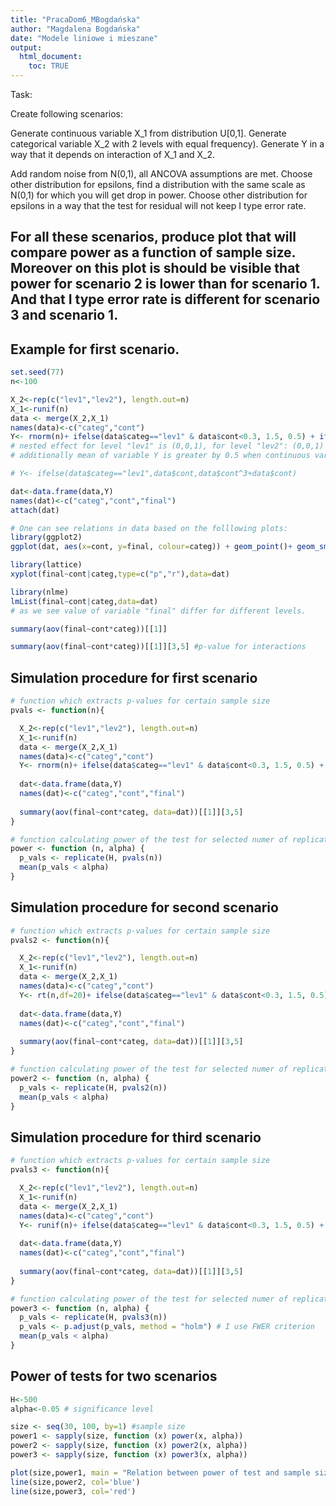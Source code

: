 ```yaml
---
title: "PracaDom6_MBogdańska"
author: "Magdalena Bogdańska"
date: "Modele liniowe i mieszane"
output: 
  html_document:
    toc: TRUE
---
```

Task:

Create following scenarios:

Generate continuous variable X_1 from distribution U[0,1]. Generate categorical variable X_2 with 2 levels with equal frequency). Generate Y in a way that it depends on interaction of X_1 and X_2.

Add random noise from N(0,1), all ANCOVA assumptions are met.
Choose other distribution for epsilons, find a distribution with the same scale as N(0,1) for which you will get drop in power.
Choose other distribution for epsilons in a way that the test for residual will not keep I type error rate.

For all these scenarios, produce plot that will compare power as a function of sample size. Moreover on this plot is should be visible that power for scenario 2 is lower than for scenario 1. And that I type error rate is different for scenario 3 and scenario 1.
-------------------------------------------------------------------------------------------
## Example for first scenario.
```r
set.seed(77)
n<-100

X_2<-rep(c("lev1","lev2"), length.out=n)
X_1<-runif(n)
data <- merge(X_2,X_1)
names(data)<-c("categ","cont")
Y<- rnorm(n)+ ifelse(data$categ=="lev1" & data$cont<0.3, 1.5, 0.5) + ifelse(data$categ=="lev2"& data$cont>0.5,1,0) 
# nested effect for level "lev1" is (0,0,1), for level "lev2": (0,0,1)
# additionally mean of variable Y is greater by 0.5 when continuous variable "contin" is lower than 0.3

# Y<- ifelse(data$categ=="lev1",data$cont,data$cont^3+data$cont)

dat<-data.frame(data,Y)
names(dat)<-c("categ","cont","final")   
attach(dat)

# One can see relations in data based on the folllowing plots:
library(ggplot2)
ggplot(dat, aes(x=cont, y=final, colour=categ)) + geom_point()+ geom_smooth(method="lm", formula=y~x, se=FALSE)

library(lattice)
xyplot(final~cont|categ,type=c("p","r"),data=dat)

library(nlme)
lmList(final~cont|categ,data=dat)
# as we see value of variable "final" differ for different levels.

summary(aov(final~cont*categ))[[1]]

summary(aov(final~cont*categ))[[1]][3,5] #p-value for interactions
```
## Simulation procedure for first scenario
```r
# function which extracts p-values for certain sample size
pvals <- function(n){

  X_2<-rep(c("lev1","lev2"), length.out=n)
  X_1<-runif(n)
  data <- merge(X_2,X_1)
  names(data)<-c("categ","cont")
  Y<- rnorm(n)+ ifelse(data$categ=="lev1" & data$cont<0.3, 1.5, 0.5) + ifelse(data$categ=="lev2"& data$cont>0.5,1,0) 
  
  dat<-data.frame(data,Y)
  names(dat)<-c("categ","cont","final")   
  
  summary(aov(final~cont*categ, data=dat))[[1]][3,5]
}

# function calculating power of the test for selected numer of replications and significance level
power <- function (n, alpha) {
  p_vals <- replicate(H, pvals(n))
  mean(p_vals < alpha)
}
```
## Simulation procedure for second scenario
```r
# function which extracts p-values for certain sample size
pvals2 <- function(n){

  X_2<-rep(c("lev1","lev2"), length.out=n)
  X_1<-runif(n)
  data <- merge(X_2,X_1)
  names(data)<-c("categ","cont")
  Y<- rt(n,df=20)+ ifelse(data$categ=="lev1" & data$cont<0.3, 1.5, 0.5) + ifelse(data$categ=="lev2"& data$cont>0.5,1,0) 
  
  dat<-data.frame(data,Y)
  names(dat)<-c("categ","cont","final")   
  
  summary(aov(final~cont*categ, data=dat))[[1]][3,5]
}

# function calculating power of the test for selected numer of replications and significance level
power2 <- function (n, alpha) {
  p_vals <- replicate(H, pvals2(n))
  mean(p_vals < alpha)
}

``` 

## Simulation procedure for third scenario
```r
# function which extracts p-values for certain sample size
pvals3 <- function(n){

  X_2<-rep(c("lev1","lev2"), length.out=n)
  X_1<-runif(n)
  data <- merge(X_2,X_1)
  names(data)<-c("categ","cont")
  Y<- runif(n)+ ifelse(data$categ=="lev1" & data$cont<0.3, 1.5, 0.5) + ifelse(data$categ=="lev2"& data$cont>0.5,1,0) 
  
  dat<-data.frame(data,Y)
  names(dat)<-c("categ","cont","final")   
  
  summary(aov(final~cont*categ, data=dat))[[1]][3,5]
}

# function calculating power of the test for selected numer of replications and significance level
power3 <- function (n, alpha) {
  p_vals <- replicate(H, pvals3(n))
  p_vals <- p.adjust(p_vals, method = "holm") # I use FWER criterion
  mean(p_vals < alpha)
}
```

## Power of tests for two scenarios
```r
H<-500
alpha<-0.05 # significance level

size <- seq(30, 100, by=1) #sample size
power1 <- sapply(size, function (x) power(x, alpha))
power2 <- sapply(size, function (x) power2(x, alpha))
power3 <- sapply(size, function (x) power3(x, alpha))

plot(size,power1, main = "Relation between power of test and sample size", type = "l", col='green')
line(size,power2, col='blue')
line(size,power3, col='red')
```
